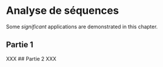 # Analyse de séquences

Some _significant_ applications are demonstrated in this chapter.

## Partie 1
XXX
## Partie 2
XXX
